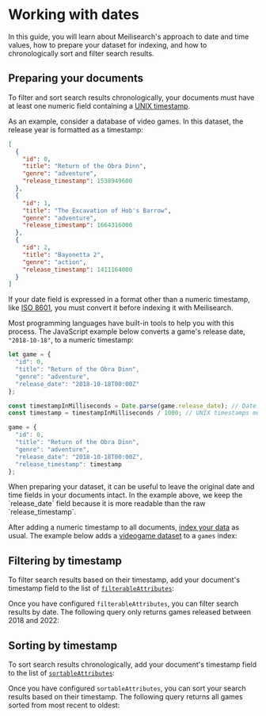 # Working with dates

In this guide, you will learn about Meilisearch's approach to date and time values, how to prepare your dataset for indexing, and how to chronologically sort and filter search results.

## Preparing your documents

To filter and sort search results chronologically, your documents must have at least one numeric field containing a [UNIX timestamp](https://kb.narrative.io/what-is-unix-time).

As an example, consider a database of video games. In this dataset, the release year is formatted as a timestamp:

```json
[
  {
    "id": 0,
    "title": "Return of the Obra Dinn",
    "genre": "adventure",
    "release_timestamp": 1538949600
  },
  {
    "id": 1,
    "title": "The Excavation of Hob's Barrow",
    "genre": "adventure",
    "release_timestamp": 1664316000
  },
  {
    "id": 2,
    "title": "Bayonetta 2",
    "genre": "action",
    "release_timestamp": 1411164000
  }
]
```

If your date field is expressed in a format other than a numeric timestamp, like [ISO 8601](https://www.iso.org/iso-8601-date-and-time-format.html), you must convert it before indexing it with Meilisearch.

Most programming languages have built-in tools to help you with this process. The JavaScript example below converts a game's release date, `"2018-10-18"`, to a numeric timestamp:

```js
let game = {
  "id": 0,
  "title": "Return of the Obra Dinn",
  "genre": "adventure",
  "release_date": "2018-10-18T00:00Z"
};

const timestampInMilliseconds = Date.parse(game.release_date); // Date.parse returns the timestamp in milliseconds
const timestamp = timestampInMilliseconds / 1000; // UNIX timestamps must be in seconds

game = {
  "id": 0,
  "title": "Return of the Obra Dinn",
  "genre": "adventure",
  "release_date": "2018-10-18T00:00Z",
  "release_timestamp": timestamp
};
```

<Capsule intent="tip">
When preparing your dataset, it can be useful to leave the original date and time fields in your documents intact. In the example above, we keep the `release_date` field because it is more readable than the raw `release_timestamp`.
</Capsule>

After adding a numeric timestamp to all documents, [index your data](/reference/api/documents#add-or-replace-documents) as usual. The example below adds a <a id="downloadVideogames" href="/videogames.json" download="videogames.json">videogame dataset</a> to a `games` index:

<CodeSamples id="date_guide_index_1" />

## Filtering by timestamp

To filter search results based on their timestamp, add your document's timestamp field to the list of [`filterableAttributes`](/reference/api/settings#update-filterable-attributes):

<CodeSamples id="date_guide_filterable_attributes_1" />

Once you have configured `filterableAttributes`, you can filter search results by date. The following query only returns games released between 2018 and 2022:

<CodeSamples id="date_guide_filter_1" />

## Sorting by timestamp

To sort search results chronologically, add your document's timestamp field to the list of [`sortableAttributes`](/reference/api/settings#update-sortable-attributes):

<CodeSamples id="date_guide_sortable_attributes_1" />

Once you have configured `sortableAttributes`, you can sort your search results based on their timestamp. The following query returns all games sorted from most recent to oldest:

<CodeSamples id="date_guide_sort_1" />
